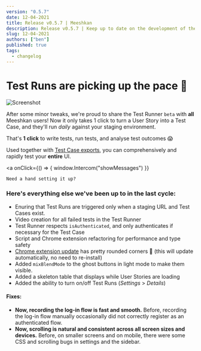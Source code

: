 ```yaml
---
version: "0.5.7"
date: 12-04-2021
title: Release v0.5.7 | Meeshkan
description: Release v0.5.7 | Keep up to date on the development of the Meeshkan product.
slug: 12-04-2021
authors: ["ben"]
published: true
tags:
  - changelog
---
```


# Test Runs are picking up the pace 🏃

![Screenshot](https://user-images.githubusercontent.com/76995637/114603491-12d76480-9c98-11eb-908e-58f8efab88a1.png)

After some minor tweaks, we're proud to share the Test Runner `beta` with **all** Meeshkan users! Now it only takes 1 click to turn a User Story into a Test Case, and they'll run _daily_ against your staging environment.

That's **1 click** to write tests, run tests, and analyse test outcomes 😱

Used together with [Test Case exports](/blog/how-to-puppeteer-jest-github-action/), you can comprehensively and rapidly test your **entire** UI.

<a
	onClick={() => {
		window.Intercom("showMessages")
	}}
>
	Need a hand setting it up?
</a>

### Here's everything else we've been up to in the last cycle:

- Enuring that Test Runs are triggered only when a staging URL and Test Cases exist.
- Video creation for all failed tests in the Test Runner
- Test Runner respects `isAuthenticated`, and only authenticates if necessary for the Test Case
- Script and Chrome extension refactoring for performance and type safety
- [Chrome extension update](https://chrome.google.com/webstore/detail/meeshkan-recorder/cfjdddhjecoeahjkmegbkakfpppflmgo?hl=en) has pretty rounded corners 🤗 (this will update automatically, no need to re-install)
- Added `mixBlendMode` to the ghost buttons in light mode to make them visible.
- Added a skeleton table that displays while User Stories are loading
- Added the ability to turn on/off Test Runs (_Settings_ > _Details_)

#### Fixes:

- **Now, recording the log-in flow is fast and smooth.** Before, recording the log-in flow manually occasionally did not correctly register as an authenticated flow.
- **Now, scrolling is natural and consistent across all screen sizes and devices.** Before, on smaller screens and on mobile, there were some CSS and scrolling bugs in settings and the sidebar.
